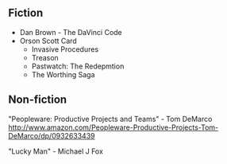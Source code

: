 == Fiction ==

* Dan Brown - The DaVinci Code
* Orson Scott Card
** Invasive Procedures
** Treason
** Pastwatch: The Redepmtion
** The Worthing Saga

== Non-fiction ==

"Peopleware: Productive Projects and Teams" - Tom DeMarco
http://www.amazon.com/Peopleware-Productive-Projects-Tom-DeMarco/dp/0932633439

"Lucky Man" - Michael J Fox